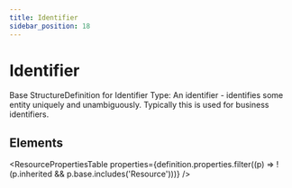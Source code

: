 ```yaml
---
title: Identifier
sidebar_position: 18
---
```



# Identifier

Base <Link to="/docs/api/fhir/resources/structuredefinition">StructureDefinition</Link> for <Link to="/docs/api/fhir/datatypes/identifier">Identifier</Link> Type: An identifier - identifies some entity uniquely and unambiguously. Typically this is used for business identifiers.

<Tabs queryString="section">
  <TabItem value="schema" label="Schema" default>

## Elements

<ResourcePropertiesTable
  properties={definition.properties.filter((p) => !(p.inherited && p.base.includes('Resource')))}
/>

  </TabItem>

</Tabs>
